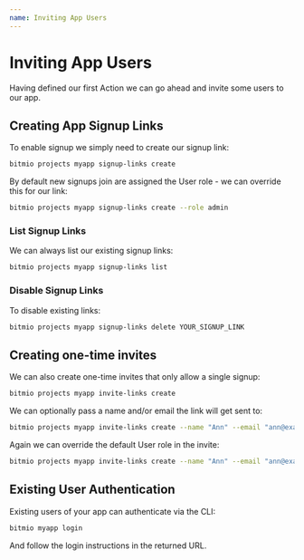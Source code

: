 ```yaml
---
name: Inviting App Users
---
```


# Inviting App Users

Having defined our first Action we can go ahead and invite some users to our app.

## Creating App Signup Links

To enable signup we simply need to create our signup link:

``` bash
bitmio projects myapp signup-links create
```

By default new signups join are assigned the User role - we can override this for our link:

``` bash
bitmio projects myapp signup-links create --role admin
```

### List Signup Links

We can always list our existing signup links:

``` bash
bitmio projects myapp signup-links list
```

### Disable Signup Links

To disable existing links:

``` bash
bitmio projects myapp signup-links delete YOUR_SIGNUP_LINK
```

## Creating one-time invites

We can also create one-time invites that only allow a single signup:

``` bash
bitmio projects myapp invite-links create
```

We can optionally pass a name and/or email the link will get sent to:

``` bash
bitmio projects myapp invite-links create --name "Ann" --email "ann@example.com"
```

Again we can override the default User role in the invite:

``` bash
bitmio projects myapp invite-links create --name "Ann" --email "ann@example.com" --role admin
```

## Existing User Authentication

Existing users of your app can authenticate via the CLI:

``` bash
bitmio myapp login
```

And follow the login instructions in the returned URL.
